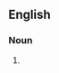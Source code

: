 {{also|white coat hypertension|whitecoat hypertension}}
==English==

===Noun===
{{en-noun|head=[[white]]-[[coat]] [[hypertension]]|-}}

# {{alternative spelling of|white coat hypertension|lang=en}}